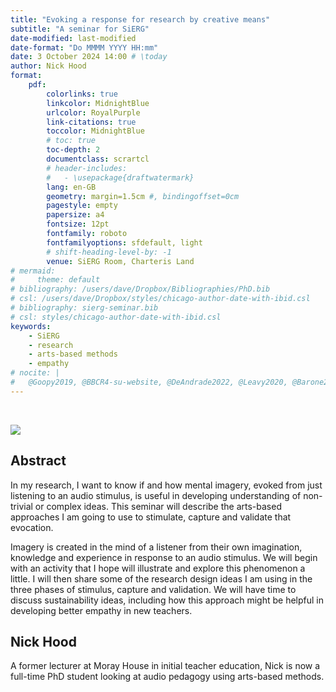 ```yaml
---
title: "Evoking a response for research by creative means"
subtitle: "A seminar for SiERG"
date-modified: last-modified
date-format: "Do MMMM YYYY HH:mm"
date: 3 October 2024 14:00 # \today
author: Nick Hood
format: 
    pdf: 
        colorlinks: true
        linkcolor: MidnightBlue
        urlcolor: RoyalPurple
        link-citations: true
        toccolor: MidnightBlue
        # toc: true
        toc-depth: 2
        documentclass: scrartcl
        # header-includes:
        #   - \usepackage{draftwatermark}
        lang: en-GB
        geometry: margin=1.5cm #, bindingoffset=0cm
        pagestyle: empty
        papersize: a4
        fontsize: 12pt
        fontfamily: roboto
        fontfamilyoptions: sfdefault, light
        # shift-heading-level-by: -1
        venue: SiERG Room, Charteris Land
# mermaid: 
#     theme: default
# bibliography: /users/dave/Dropbox/Bibliographies/PhD.bib
# csl: /users/dave/Dropbox/styles/chicago-author-date-with-ibid.csl
# bibliography: sierg-seminar.bib
# csl: styles/chicago-author-date-with-ibid.csl
keywords: 
    - SiERG
    - research
    - arts-based methods
    - empathy
# nocite: |
#   @Goopy2019, @BBCR4-su-website, @DeAndrade2022, @Leavy2020, @Barone2011, @McNiff2008, @Østergaard2019
---
```


<!-- \SetWatermarkText{draft copy} -->
<!-- \newpage -->

:::{layout-ncol="3"}

&nbsp;

![](../sptr/images/8-cXvC8O7tWjWWp46.png)
:::

\marginpar{\rotatebox{90}{\small{Image generated at \href{https://hotpot.ai}{hotpot.ai}}}}

## Abstract

In my research, I want to know if and how mental imagery, evoked from just listening to an audio stimulus, is useful in developing understanding of non-trivial or complex ideas. This seminar will describe the arts-based approaches I am going to use to stimulate, capture and validate that evocation.

Imagery is created in the mind of a listener from their own imagination, knowledge and experience in response to an audio stimulus. We will begin with an activity that I hope will illustrate and explore this phenomenon a little. I will then share some of the research design ideas I am using in the three phases of stimulus, capture and validation. We will have time to discuss sustainability ideas, including how this approach might be helpful in developing better empathy in new teachers.

## Nick Hood

A former lecturer at Moray House in initial teacher education, Nick is now a full-time PhD student looking at audio pedagogy using arts-based methods. 